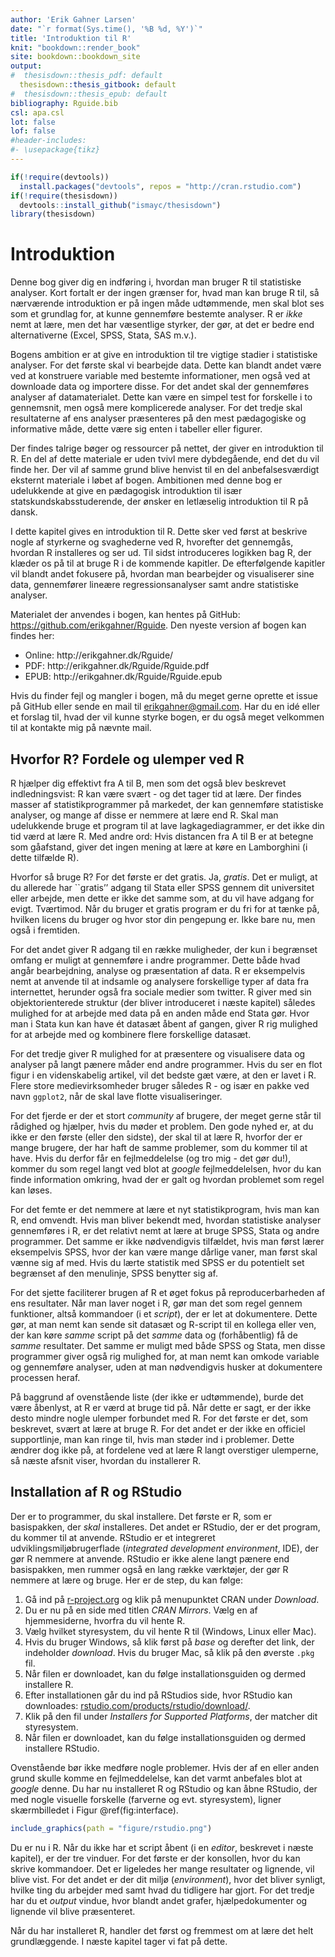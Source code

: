 ```yaml
---
author: 'Erik Gahner Larsen'
date: "`r format(Sys.time(), '%B %d, %Y')`"
title: 'Introduktion til R'
knit: "bookdown::render_book"
site: bookdown::bookdown_site
output: 
#  thesisdown::thesis_pdf: default
  thesisdown::thesis_gitbook: default
#  thesisdown::thesis_epub: default
bibliography: Rguide.bib
csl: apa.csl
lot: false
lof: false
#header-includes:
#- \usepackage{tikz}
---
```


```r
if(!require(devtools))
  install.packages("devtools", repos = "http://cran.rstudio.com")
if(!require(thesisdown))
  devtools::install_github("ismayc/thesisdown")
library(thesisdown)
```

<!-- The {.unnumbered} option here means that the introduction will be "Chapter 0." You can also use {-} for no numbers
on chapters.
-->

# Introduktion

Denne bog giver dig en indføring i, hvordan man bruger R til statistiske analyser. Kort fortalt er der ingen grænser for, hvad man kan bruge R til, så nærværende introduktion er på ingen måde udtømmende, men skal blot ses som et grundlag for, at kunne gennemføre bestemte analyser. R er _ikke_ nemt at lære, men det har væsentlige styrker, der gør, at det er bedre end alternativerne (Excel, SPSS, Stata, SAS m.v.). 

Bogens ambition er at give en introduktion til tre vigtige stadier i statistiske analyser. For det første skal vi bearbejde data. Dette kan blandt andet være ved at konstruere variable med bestemte informationer, men også ved at downloade data og importere disse. For det andet skal der gennemføres analyser af datamaterialet. Dette kan være en simpel test for forskelle i to gennemsnit, men også mere komplicerede analyser. For det tredje skal resultaterne af ens analyser præsenteres på den mest pædagogiske og informative måde, dette være sig enten i tabeller eller figurer.

Der findes talrige bøger og ressourcer på nettet, der giver en introduktion til R. En del af dette materiale er uden tvivl mere dybdegående, end det du vil finde her. Der vil af samme grund blive henvist til en del anbefalsesværdigt eksternt materiale i løbet af bogen. Ambitionen med denne bog er udelukkende at give en pædagogisk introduktion til især statskundskabsstuderende, der ønsker en letlæselig introduktion til R på dansk.

I dette kapitel gives en introduktion til R. Dette sker ved først at beskrive nogle af styrkerne og svaghederne ved R, hvorefter det gennemgås, hvordan R installeres og ser ud. Til sidst introduceres logikken bag R, der klæder os på til at bruge R i de kommende kapitler. De efterfølgende kapitler vil blandt andet fokusere på, hvordan man bearbejder og visualiserer sine data, gennemfører lineære regressionsanalyser samt andre statistiske analyser.

Materialet der anvendes i bogen, kan hentes på GitHub: [https://github.com/erikgahner/Rguide](https://github.com/erikgahner/Rguide). Den nyeste version af bogen kan findes her:

- Online: http://erikgahner.dk/Rguide/
- PDF: http://erikgahner.dk/Rguide/Rguide.pdf
- EPUB: http://erikgahner.dk/Rguide/Rguide.epub

Hvis du finder fejl og mangler i bogen, må du meget gerne oprette et issue på GitHub eller sende en mail til [erikgahner@gmail.com](mailto:erikgahner@gmail.com). Har du en idé eller et forslag til, hvad der vil kunne styrke bogen, er du også meget velkommen til at kontakte mig på nævnte mail.

## Hvorfor R? Fordele og ulemper ved R

R hjælper dig effektivt fra A til B, men som det også blev beskrevet indledningsvist: R kan være svært - og det tager tid at lære. Der findes masser af statistikprogrammer på markedet, der kan gennemføre statistiske analyser, og mange af disse er nemmere at lære end R. Skal man udelukkende bruge et program til at lave lagkagediagrammer, er det ikke din tid værd at lære R. Med andre ord: Hvis distancen fra A til B er at betegne som gåafstand, giver det ingen mening at lære at køre en Lamborghini (i dette tilfælde R).

Hvorfor så bruge R? For det første er det gratis. Ja, _gratis_. Det er muligt, at du allerede har ``gratis'' adgang til Stata eller SPSS gennem dit universitet eller arbejde, men dette er ikke det samme som, at du vil have adgang for evigt. Tværtimod. Når du bruger et gratis program er du fri for at tænke på, hvilken licens du bruger og hvor stor din pengepung er. Ikke bare nu, men også i fremtiden.

For det andet giver R adgang til en række muligheder, der kun i begrænset omfang er muligt at gennemføre i andre programmer. Dette både hvad angår bearbejdning, analyse og præsentation af data. R er eksempelvis nemt at anvende til at indsamle og analysere forskellige typer af data fra internettet, herunder også fra sociale medier som twitter. R giver med sin objektorienterede struktur (der bliver introduceret i næste kapitel) således mulighed for at arbejde med data på en anden måde end Stata gør. Hvor man i Stata kun kan have ét datasæt åbent af gangen, giver R rig mulighed for at arbejde med og kombinere flere forskellige datasæt.

For det tredje giver R mulighed for at præsentere og visualisere data og analyser på langt pænere måder end andre programmer. Hvis du ser en flot figur i en videnskabelig artikel, vil det bedste gæt være, at den er lavet i R. Flere store medievirksomheder bruger således R - og især en pakke ved navn `ggplot2`, når de skal lave flotte visualiseringer. 

For det fjerde er der et stort _community_ af brugere, der meget gerne står til rådighed og hjælper, hvis du møder et problem. Den gode nyhed er, at du ikke er den første (eller den sidste), der skal til at lære R, hvorfor der er mange brugere, der har haft de samme problemer, som du kommer til at have. Hvis du derfor får en fejlmeddelelse (og tro mig - det gør du!), kommer du som regel langt ved blot at _google_ fejlmeddelelsen, hvor du kan finde information omkring, hvad der er galt og hvordan problemet som regel kan løses.

For det femte er det nemmere at lære et nyt statistikprogram, hvis man kan R, end omvendt. Hvis man bliver bekendt med, hvordan statistiske analyser gennemføres i R, er det relativt nemt at lære at bruge SPSS, Stata og andre programmer. Det samme er ikke nødvendigvis tilfældet, hvis man først lærer eksempelvis SPSS, hvor der kan være mange dårlige vaner, man først skal vænne sig af med. Hvis du lærte statistik med SPSS er du potentielt set begrænset af den menulinje, SPSS benytter sig af. 

For det sjette faciliterer brugen af R et øget fokus på reproducerbarheden af ens resultater. Når man laver noget i R, gør man det som regel gennem funktioner, altså kommandoer (i et _script_), der er let at dokumentere. Dette gør, at man nemt kan sende sit datasæt og R-script til en kollega eller ven, der kan køre _samme_ script på det _samme_ data og (forhåbentlig) få de _samme_ resultater. Det samme er muligt med både SPSS og Stata, men disse programmer giver også rig mulighed for, at man nemt kan omkode variable og gennemføre analyser, uden at man nødvendigvis husker at dokumentere processen heraf. 

På baggrund af ovenstående liste (der ikke er udtømmende), burde det være åbenlyst, at R er værd at bruge tid på. Når dette er sagt, er der ikke desto mindre nogle ulemper forbundet med R. For det første er det, som beskrevet, svært at lære at bruge R. For det andet er der ikke en officiel supportlinje, man kan ringe til, hvis man støder ind i problemer. Dette ændrer dog ikke på, at fordelene ved at lære R langt overstiger ulemperne, så næste afsnit viser, hvordan du installerer R.

## Installation af R og RStudio

Der er to programmer, du skal installere. Det første er R, som er basispakken, der _skal_ installeres. Det andet er RStudio, der er det program, du kommer til at anvende. RStudio er et integreret udviklingsmiljøbrugerflade (_integrated development environment_, IDE), der gør R nemmere at anvende. RStudio er ikke alene langt pænere end basispakken, men rummer også en lang række værktøjer, der gør R nemmere at lære og bruge. Her er de step, du kan følge:


1. Gå ind på [r-project.org](http://www.r-project.org/) og klik på menupunktet CRAN under _Download_.
2. Du er nu på en side med titlen _CRAN Mirrors_. Vælg en af hjemmesiderne, hvorfra du vil hente R.
3. Vælg hvilket styresystem, du vil hente R til (Windows, Linux eller Mac).
4. Hvis du bruger Windows, så klik først på _base_ og derefter det link, der indeholder _download_. Hvis du bruger Mac, så klik på den øverste `.pkg` fil.
5. Når filen er downloadet, kan du følge installationsguiden og dermed installere R.
6. Efter installationen går du ind på RStudios side, hvor RStudio kan downloades: [rstudio.com/products/rstudio/download/](https://www.rstudio.com/products/rstudio/download/).
7. Klik på den fil under _Installers for Supported Platforms_, der matcher dit styresystem.
8. Når filen er downloadet, kan du følge installationsguiden og dermed installere RStudio.

Ovenstående bør ikke medføre nogle problemer. Hvis der af en eller anden grund skulle komme en fejlmeddelelse, kan det varmt anbefales blot at _google_ denne. Du har nu installeret R og RStudio og kan åbne RStudio, der med nogle visuelle forskelle (farverne og evt. styresystem), ligner skærmbilledet i Figur \@ref(fig:interface).

```r
include_graphics(path = "figure/rstudio.png")
```

Du er nu i R. Når du ikke har et script åbent (i en _editor_, beskrevet i næste kapitel), er der tre vinduer. For det første er der konsollen, hvor du kan skrive kommandoer. Det er ligeledes her mange resultater og lignende, vil blive vist. For det andet er der dit miljø (_environment_), hvor det bliver synligt, hvilke ting du arbejder med samt hvad du tidligere har gjort. For det tredje har du et _output_ vindue, hvor blandt andet grafer, hjælpedokumenter og lignende vil blive præsenteret.

Når du har installeret R, handler det først og fremmest om at lære det helt grundlæggende. I næste kapitel tager vi fat på dette.
